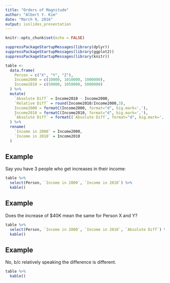 ```yaml
---
title: "Orders of Magnitude"
author: "Albert Y. Kim"
date: "March 9, 2016"
output: ioslides_presentation
---
```


```r
knitr::opts_chunk$set(echo = FALSE)
```

```r
suppressPackageStartupMessages(library(dplyr))
suppressPackageStartupMessages(library(ggplot2))
suppressPackageStartupMessages(library(knitr))

table <- 
  data.frame(
    Person = c("X", "Y", "Z"),
    Income2000 = c(10000, 1010000, 1000000),
    Income2010 = c(50000, 1050000, 5000000)
  ) %>%
  mutate(
    `Absolute Diff` = Income2010 - Income2000,
    `Relative Diff` = round(Income2010/Income2000,3),
    Income2000 = formatC(Income2000, format="d", big.mark=','),
    Income2010 = formatC(Income2010, format="d", big.mark=','),
    `Absolute Diff` = formatC(`Absolute Diff`, format="d", big.mark=',')
  ) %>% 
  rename(
    `Income in 2000` = Income2000,
    `Income in 2010` = Income2010
  )
```



## Example

Say you have 3 people who get increases in their income:

```r
table %>% 
  select(Person, `Income in 2000`, `Income in 2010`) %>% 
  kable()
```



## Example

Does the increase of $40K mean the same for Person X and Y?

```r
table %>% 
  select(Person, `Income in 2000`, `Income in 2010`, `Absolute Diff`) %>% 
  kable()
```




## Example

No, b/c relatively speaking the difference is different.

```r
table %>% 
  kable()
```

